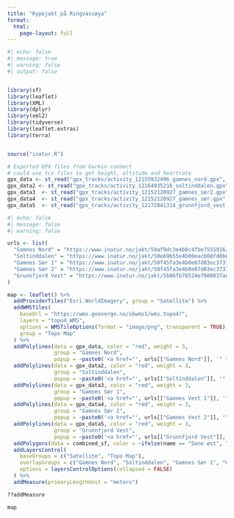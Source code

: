 ```yaml
---
title: "Rypejakt på Ringvassøya"
format: 
  html:
    page-layout: full
---
```



```r
#| echo: false
#| message: true
#| warning: false
#| output: false


library(sf)
library(leaflet)
library(XML)
library(dplyr)
library(xml2)
library(tidyverse)
library(leaflet.extras)
library(terra)


source("inatur.R")

# Exported GPX files from Garmin connect
# could use tcx files to get height, altitude and heartrate
gpx_data <- st_read("gpx_tracks/activity_12155932496_gamnes_nord.gpx", layer="tracks") 
gpx_data2 <- st_read("gpx_tracks/activity_12164935216_soltinddalen.gpx", layer="tracks") 
gpx_data3  <- st_read("gpx_tracks/activity_12152120927_gamnes_sør2.gpx", layer="tracks") 
gpx_data4  <- st_read("gpx_tracks/activity_12152120927_gamnes_sør.gpx", layer="tracks") 
gpx_data5  <- st_read("gpx_tracks/activity_12172841314_grunnfjord_vest.gpx", layer="tracks") 

```


```r
#| echo: false
#| message: false
#| warning: false

urls <- list(
  "Gamnes Nord" = "https://www.inatur.no/jakt/59af9dc3e4b0c4fbe7555916/smaviltjakt-gamnes-nord-gamnes-utmarkslag",
  "Soltinddalen" = "https://www.inatur.no/jakt/50e69655e4b00eacb08fd0b6/smaviltjakt-i-soltinddalen-pa-ringvassoy",
  "Gamnes Sør 1" = "https://www.inatur.no/jakt/50f45fa3e4b0e07d03ec3731/smaviltjakt-gamnes-sor-gamnes-utmarkslag",
  "Gamnes Sør 2" = "https://www.inatur.no/jakt/50f45fa3e4b0e07d03ec3731/smaviltjakt-gamnes-sor-gamnes-utmarkslag",
  "Grunnfjord Vest" = "https://www.inatur.no/jakt/5b86fb78524e7900037a8dfc/smaviltjakt-i-grunnfjord-nord-pa-ringvassoya"
)

map <- leaflet() %>%
  addProviderTiles("Esri.WorldImagery", group = "Satellite") %>%
  addWMSTiles(
    baseUrl = "https://wms.geonorge.no/skwms1/wms.topo4?",
    layers = "topo4_WMS",
    options = WMSTileOptions(format = "image/png", transparent = TRUE),
    group = "Topo Map"
  ) %>%
  addPolylines(data = gpx_data, color = "red", weight = 3, 
               group = "Gamnes Nord", 
               popup = ~paste0('<a href="', urls[["Gamnes Nord"]], '" target="_blank">Kjøp kart på inatur.no</a>')) %>%
  addPolylines(data = gpx_data2, color = "red", weight = 3, 
               group = "Soltinddalen", 
               popup = ~paste0('<a href="', urls[["Soltinddalen"]], '" target="_blank">Kjøp kart på inatur.no</a>')) %>%
  addPolylines(data = gpx_data3, color = "red", weight = 3, 
               group = "Gamnes Sør 1", 
               popup = ~paste0('<a href="', urls[["Gamnes Vest 1"]], '" target="_blank">Kjøp kart på inatur.no</a>')) %>%
  addPolylines(data = gpx_data4, color = "red", weight = 3, 
               group = "Gamnes Sør 2", 
               popup = ~paste0('<a href="', urls[["Gamnes Vest 2"]], '" target="_blank">Kjøp kart på inatur.no</a>')) %>%
  addPolylines(data = gpx_data5, color = "red", weight = 3, 
               group = "Grunnfjord Vest", 
               popup = ~paste0('<a href="', urls[["Grunnfjord Vest"]], '" target="_blank">Kjøp kart på inatur.no</a>')) %>%
  addPolygons(data = combined_sf, color = ~ifelse(name == "Sone øst", "blue", "green"))  %>%
  addLayersControl(
    baseGroups = c("Satellite", "Topo Map"),
    overlayGroups = c("Gamnes Nord", "Soltinddalen", "Gamnes Sør 1", "Gamnes Sør 2", "Grunnfjord Vest"),
    options = layersControlOptions(collapsed = FALSE)
  ) %>%
  addMeasure(primaryLengthUnit = "meters")

??addMeasure

map

```




